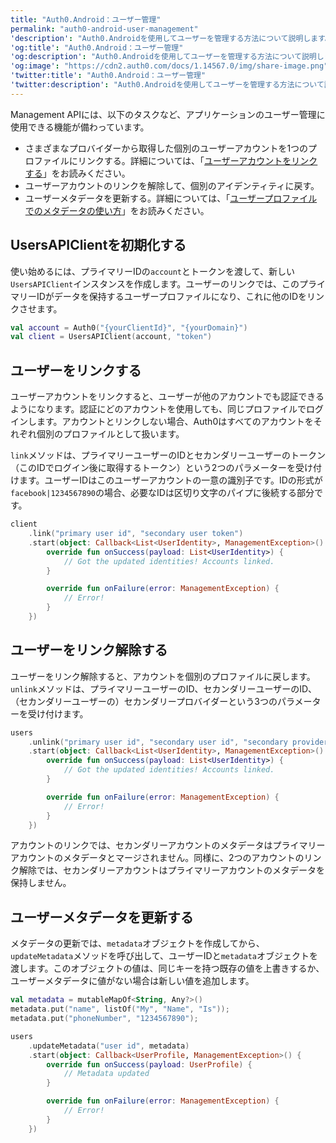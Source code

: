 ```yaml
---
title: "Auth0.Android：ユーザー管理"
permalink: "auth0-android-user-management"
'description': "Auth0.Androidを使用してユーザーを管理する方法について説明します。"
'og:title': "Auth0.Android：ユーザー管理"
'og:description': "Auth0.Androidを使用してユーザーを管理する方法について説明します。"
'og:image': "https://cdn2.auth0.com/docs/1.14567.0/img/share-image.png"
'twitter:title': "Auth0.Android：ユーザー管理"
'twitter:description': "Auth0.Androidを使用してユーザーを管理する方法について説明します。"
---
```


<Tooltip data-tooltip-id="react-containers-DefinitionTooltip-0" href="/docs/ja-jp/glossary?term=management-api" tip="Management API: 顧客が管理タスクを実行できるようにするための製品。" cta="用語集の表示">Management API</Tooltip>には、以下のタスクなど、アプリケーションのユーザー管理に使用できる機能が備わっています。

* さまざまなプロバイダーから取得した個別のユーザーアカウントを1つのプロファイルにリンクする。詳細については、「[ユーザーアカウントをリンクする](/docs/ja-jp/manage-users/user-accounts/user-account-linking)」をお読みください。
* ユーザーアカウントのリンクを解除して、個別のアイデンティティに戻す。
* ユーザーメタデータを更新する。詳細については、「[ユーザープロファイルでのメタデータの使い方](/docs/ja-jp/manage-users/user-accounts/metadata)」をお読みください。

## UsersAPIClientを初期化する

使い始めるには、プライマリーIDの`account`とトークンを渡して、新しい`UsersAPIClient`インスタンスを作成します。ユーザーのリンクでは、このプライマリーIDがデータを保持するユーザープロファイルになり、これに他のIDをリンクさせます。

```kotlin lines
val account = Auth0("{yourClientId}", "{yourDomain}")
val client = UsersAPIClient(account, "token")
```

## ユーザーをリンクする

ユーザーアカウントをリンクすると、ユーザーが他のアカウントでも認証できるようになります。認証にどのアカウントを使用しても、同じプロファイルでログインします。アカウントとリンクしない場合、Auth0はすべてのアカウントをそれぞれ個別のプロファイルとして扱います。

`link`メソッドは、プライマリーユーザーのIDとセカンダリーユーザーのトークン（このIDでログイン後に取得するトークン）という2つのパラメーターを受け付けます。ユーザーIDはこのユーザーアカウントの一意の識別子です。IDの形式が`facebook|1234567890`の場合、必要なIDは区切り文字のパイプに後続する部分です。

```kotlin lines
client
    .link("primary user id", "secondary user token")
    .start(object: Callback<List<UserIdentity>, ManagementException>() {
        override fun onSuccess(payload: List<UserIdentity>) {
            // Got the updated identities! Accounts linked.
        }

        override fun onFailure(error: ManagementException) {
            // Error!
        }
    })
```

## ユーザーをリンク解除する

ユーザーをリンク解除すると、アカウントを個別のプロファイルに戻します。`unlink`メソッドは、プライマリーユーザーのID、セカンダリーユーザーのID、（セカンダリーユーザーの）セカンダリープロバイダーという3つのパラメーターを受け付けます。

```kotlin lines
users
    .unlink("primary user id", "secondary user id", "secondary provider")
    .start(object: Callback<List<UserIdentity>, ManagementException>() {
        override fun onSuccess(payload: List<UserIdentity>) {
            // Got the updated identities! Accounts linked.
        }

        override fun onFailure(error: ManagementException) {
            // Error!
        }
    })
```

アカウントのリンクでは、セカンダリーアカウントのメタデータはプライマリーアカウントのメタデータとマージされません。同様に、2つのアカウントのリンク解除では、セカンダリーアカウントはプライマリーアカウントのメタデータを保持しません。

## ユーザーメタデータを更新する

メタデータの更新では、`metadata`オブジェクトを作成してから、`updateMetadata`メソッドを呼び出して、ユーザーIDと`metadata`オブジェクトを渡します。このオブジェクトの値は、同じキーを持つ既存の値を上書きするか、ユーザーメタデータに値がない場合は新しい値を追加します。

```kotlin lines
val metadata = mutableMapOf<String, Any?>()
metadata.put("name", listOf("My", "Name", "Is"));
metadata.put("phoneNumber", "1234567890");

users
    .updateMetadata("user id", metadata)
    .start(object: Callback<UserProfile, ManagementException>() {
        override fun onSuccess(payload: UserProfile) {
            // Metadata updated
        }

        override fun onFailure(error: ManagementException) {
            // Error!
        }
    })
```


